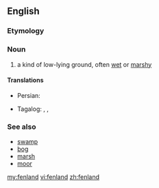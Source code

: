 ==English==

===Etymology===
{{compound|fen|land|lang=en}}

===Noun===
{{en-noun}}

# a kind of low-lying ground, often [[wet]] or [[marshy]]

====Translations====
{{trans-top|low-lying, wet, marshy ground}}
* Persian: {{t|fa|لشابزار|tr=lešâbzâr}}
{{trans-mid}}
* Tagalog: {{t|tl|katunlakan}}, {{t|tl|katanlakan}}, {{t|tl|katarlakan}}
{{trans-bottom}}

===See also===
* [[swamp]]
* [[bog]]
* [[marsh]]
* [[moor]]

[[my:fenland]]
[[vi:fenland]]
[[zh:fenland]]